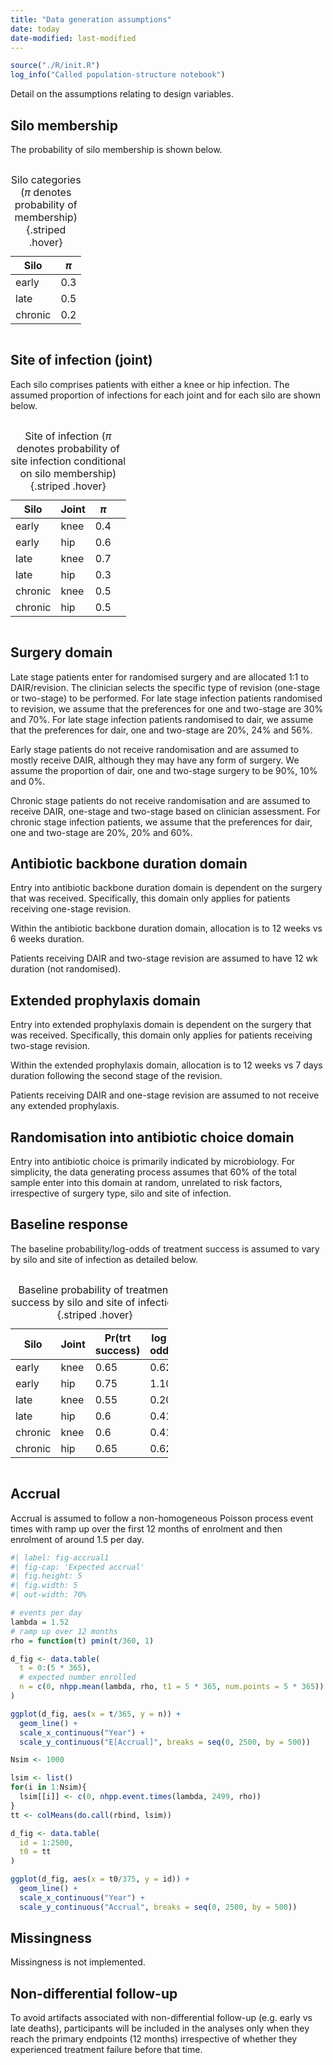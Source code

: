 ```yaml
---
title: "Data generation assumptions"
date: today
date-modified: last-modified
---
```


```r
source("./R/init.R")
log_info("Called population-structure notebook")
```

Detail on the assumptions relating to design variables.

## Silo membership

The probability of silo membership is shown below.

::: {.column width="50%"}

| Silo |  $\pi$ |
|------|-----|
| early |  0.3 |
| late  |   0.5 |
| chronic | 0.2 |

: Silo categories ($\pi$ denotes probability of membership) {.striped .hover}
:::


## Site of infection (joint)

Each silo comprises patients with either a knee or hip infection.
The assumed proportion of infections for each joint and for each silo are shown below.

::: {.column width="70%"}

Silo | Joint |  $\pi$ |
-----|-----|----|----|
early | knee |  0.4 | 
early |hip |  0.6 | 
late |knee |  0.7 | 
late |hip |  0.3 | 
chronic |knee | 0.5 | 
chronic |hip |  0.5 | 

: Site of infection ($\pi$ denotes probability of site infection conditional on silo membership) {.striped .hover}
:::


## Surgery domain

Late stage patients enter for randomised surgery and are allocated 1:1 to DAIR/revision.
The clinician selects the specific type of revision (one-stage or two-stage) to be performed.
For late stage infection patients randomised to revision, we assume that the preferences for one and two-stage are 30% and 70%.
For late stage infection patients randomised to dair, we assume that the preferences for dair, one and two-stage are 20%, 24% and 56%.

Early stage patients do not receive randomisation and are assumed to mostly receive DAIR, although they may have any form of surgery.
We assume the proportion of dair, one and two-stage surgery to be 90%, 10% and 0%.

Chronic stage patients do not receive randomisation and are assumed to receive DAIR, one-stage and two-stage based on clinician assessment.
For chronic stage infection patients, we assume that the preferences for dair, one and two-stage are 20%, 20% and 60%.

## Antibiotic backbone duration domain

Entry into antibiotic backbone duration domain is dependent on the surgery that was received.
Specifically, this domain only applies for patients receiving one-stage revision.

Within the antibiotic backbone duration domain, allocation is to 12 weeks vs 6 weeks duration.

Patients receiving DAIR and two-stage revision are assumed to have 12 wk duration (not randomised).

## Extended prophylaxis domain

Entry into extended prophylaxis domain is dependent on the surgery that was received.
Specifically, this domain only applies for patients receiving two-stage revision.

Within the extended prophylaxis domain, allocation is to 12 weeks vs 7 days duration following the second stage of the revision.

Patients receiving DAIR and one-stage revision are assumed to not receive any extended prophylaxis.


## Randomisation into antibiotic choice domain

Entry into antibiotic choice is primarily indicated by microbiology.
For simplicity, the data generating process assumes that 60% of the total sample enter into this domain at random, unrelated to risk factors, irrespective of surgery type, silo and site of infection.

## Baseline response

The baseline probability/log-odds of treatment success is assumed to vary by silo and site of infection as detailed below.

::: {.column width="50%"}

| Silo |  Joint   | Pr(trt success) | log-odds
|------|----------|-----------|---------------|
| early |  knee   | 0.65      | 0.62              
| early |  hip    | 0.75      | 1.10
| late  |   knee  | 0.55      | 0.20
| late  |   hip   | 0.6       | 0.41
| chronic | knee  | 0.6       | 0.41
| chronic |   hip | 0.65      | 0.62

: Baseline probability of treatment success by silo and site of infection {.striped .hover}
:::

## Accrual

Accrual is assumed to follow a non-homogeneous Poisson process event times with ramp up over the first 12 months of enrolment and then enrolment of around 1.5 per day.

```r
#| label: fig-accrual1
#| fig-cap: 'Expected accrual'
#| fig.height: 5
#| fig.width: 5
#| out-width: 70%

# events per day
lambda = 1.52
# ramp up over 12 months 
rho = function(t) pmin(t/360, 1)

d_fig <- data.table(
  t = 0:(5 * 365),
  # expected number enrolled
  n = c(0, nhpp.mean(lambda, rho, t1 = 5 * 365, num.points = 5 * 365))
)

ggplot(d_fig, aes(x = t/365, y = n)) +
  geom_line() +
  scale_x_continuous("Year") +
  scale_y_continuous("E[Accrual]", breaks = seq(0, 2500, by = 500))
```


```r
Nsim <- 1000

lsim <- list()
for(i in 1:Nsim){
  lsim[[i]] <- c(0, nhpp.event.times(lambda, 2499, rho))
}
tt <- colMeans(do.call(rbind, lsim))

d_fig <- data.table(
  id = 1:2500,
  t0 = tt
)

ggplot(d_fig, aes(x = t0/375, y = id)) +
  geom_line() +
  scale_x_continuous("Year") +
  scale_y_continuous("Accrual", breaks = seq(0, 2500, by = 500))

```

## Missingness

Missingness is not implemented.

## Non-differential follow-up

To avoid artifacts associated with non-differential follow-up (e.g. early vs late deaths), participants will be included in the analyses only when they reach the primary endpoints (12 months) irrespective of whether they experienced treatment failure before that time.


